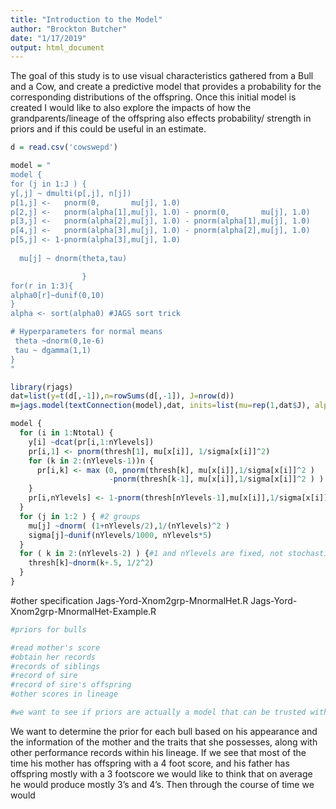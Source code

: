 ```yaml
---
title: "Introduction to the Model"
author: "Brockton Butcher"
date: "1/17/2019"
output: html_document
---
```


The goal of this study is to use visual characteristics gathered from a Bull and a Cow, and create a predictive model that provides a probability for the corresponding distributions of the offspring. Once this initial model is created I would like to also explore the impacts of how the grandparents/lineage of the offspring also effects probability/ strength in priors and if this could be useful in an estimate.



```r
d = read.csv('cowswepd')

model = "
model {
for (j in 1:J ) {
y[,j] ~ dmulti(p[,j], n[j])
p[1,j] <-   pnorm(0,       mu[j], 1.0)
p[2,j] <-   pnorm(alpha[1],mu[j], 1.0) - pnorm(0,       mu[j], 1.0)
p[3,j] <-   pnorm(alpha[2],mu[j], 1.0) - pnorm(alpha[1],mu[j], 1.0)
p[4,j] <-   pnorm(alpha[3],mu[j], 1.0) - pnorm(alpha[2],mu[j], 1.0) 
p[5,j] <- 1-pnorm(alpha[3],mu[j], 1.0)
  
  mu[j] ~ dnorm(theta,tau)

                }
for(r in 1:3){
alpha0[r]~dunif(0,10)
}
alpha <- sort(alpha0) #JAGS sort trick

# Hyperparameters for normal means
 theta ~dnorm(0,1e-6)
 tau ~ dgamma(1,1)
}
"

library(rjags)
dat=list(y=t(d[,-1]),n=rowSums(d[,-1]), J=nrow(d))
m=jags.model(textConnection(model),dat, inits=list(mu=rep(1,dat$J), alpha0=1:3))
```




```r
model {
  for (i in 1:Ntotal) {
    y[i] ~dcat(pr[i,1:nYlevels])
    pr[i,1] <- pnorm(thresh[1], mu[x[i]], 1/sigma[x[i]]^2)
    for (k in 2:(nYlevels-1))n {
      pr[i,k] <- max (0, pnorm(thresh[k], mu[x[i]],1/sigma[x[i]]^2 )
                      -pnorm(thresh[k-1], mu[x[i]],1/sigma[x[i]]^2 ) )
    }
    pr[i,nYlevels] <- 1-pnorm(thresh[nYlevels-1],mu[x[i]],1/sigma[x[i]]^2 ) 
  }
  for (j in 1:2 ) { #2 groups
    mu[j] ~dnorm( (1+nYlevels/2),1/(nYlevels)^2 )
    sigma[j]~dunif(nYlevels/1000, nYlevels*5)
  }
  for ( k in 2:(nYlevels-2) ) {#1 and nYlevels are fixed, not stochastic 
    thresh[k]~dnorm(k+.5, 1/2^2)
  }
}
```


#other specification
Jags-Yord-Xnom2grp-MnormalHet.R
Jags-Yord-Xnom2grp-MnormalHet-Example.R




```r
#priors for bulls

#read mother's score
#obtain her records
#records of siblings
#record of sire
#record of sire's offspring
#other scores in lineage

#we want to see if priors are actually a model that can be trusted with resonable confidence based on no progeny for a bull when trying to predict


```

We want to determine the prior for each bull based on his appearance and the information of the mother and the traits that she possesses, along with other performance records within his lineage. If we see that most of the time his mother has offspring with a 4 foot score, and his father has offspring mostly with a 3 footscore we would like to think that on average he would produce mostly 3's and 4's. Then through the course of time we would 
